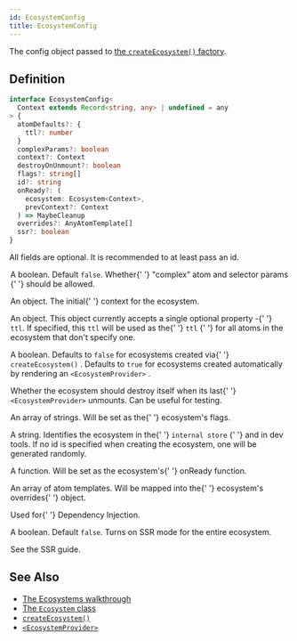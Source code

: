 ```yaml
---
id: EcosystemConfig
title: EcosystemConfig
---
```



The config object passed to [the `createEcosystem()` factory](../factories/createEcosystem).

## Definition

```ts
interface EcosystemConfig<
  Context extends Record<string, any> | undefined = any
> {
  atomDefaults?: {
    ttl?: number
  }
  complexParams?: boolean
  context?: Context
  destroyOnUnmount?: boolean
  flags?: string[]
  id?: string
  onReady?: (
    ecosystem: Ecosystem<Context>,
    prevContext?: Context
  ) => MaybeCleanup
  overrides?: AnyAtomTemplate[]
  ssr?: boolean
}
```

All fields are optional. It is recommended to at least pass an id.

<Legend>
  <Item name="complexParams">
    <p>
      A boolean. Default <code>false</code>. Whether{' '}
      <Link to="../../advanced/complex-params">
        "complex" atom and selector params
      </Link>{' '}
      should be allowed.
    </p>
  </Item>
  <Item name="context">
    <p>
      An object. The initial{' '}
      <Link to="../classes/Ecosystem#context">context</Link> for the ecosystem.
    </p>
  </Item>
  <Item name="atomDefaults">
    <p>
      An object. This object currently accepts a single optional property -{' '}
      <code>ttl</code>. If specified, this <code>ttl</code> will be used as the{' '}
      <Link to="../classes/AtomTemplate#ttl">
        <code>ttl</code>
      </Link>{' '}
      for all atoms in the ecosystem that don't specify one.
    </p>
  </Item>
  <Item name="destroyOnUnmount">
    <p>
      A boolean. Defaults to <code>false</code> for ecosystems created via{' '}
      <Link to="../factories/createEcosystem">
        <code>createEcosystem()</code>
      </Link>
      . Defaults to <code>true</code> for ecosystems created automatically by rendering
      an <Link to="../components/EcosystemProvider">
        <code>&lt;EcosystemProvider&gt;</code>
      </Link>.
    </p>
    <p>
      Whether the ecosystem should destroy itself when its last{' '}
      <code>&lt;EcosystemProvider&gt;</code> unmounts. Can be useful for
      testing.
    </p>
  </Item>
  <Item name="flags">
    <p>
      An array of strings. Will be set as the{' '}
      <Link to="../classes/Ecosystem#flags">ecosystem's flags</Link>.
    </p>
  </Item>
  <Item name="id">
    <p>
      A string. Identifies the ecosystem in the{' '}
      <Link to="../utils/internal-utils#store">
        <code>internal store</code>
      </Link>{' '}
      and in dev tools. If no id is specified when creating the ecosystem, one
      will be generated randomly.
    </p>
  </Item>
  <Item name="onReady">
    <p>
      A function. Will be set as the ecosystem's{' '}
      <Link to="../classes/Ecosystem#onready">onReady</Link> function.
    </p>
  </Item>
  <Item name="overrides">
    <p>
      An array of <Link to="../classes/AtomTemplate">atom templates</Link>. Will
      be mapped into the{' '}
      <Link to="../classes/Ecosystem#overrides">ecosystem's overrides</Link>{' '}
      object.
    </p>
    <p>
      Used for{' '}
      <Link to="../../walkthrough/overrides">Dependency Injection</Link>.
    </p>
  </Item>
  <Item name="ssr">
    <p>
      A boolean. Default <code>false</code>. Turns on SSR mode for the entire
      ecosystem.
    </p>
    <p>
      See <Link to="../../advanced/ssr">the SSR guide</Link>.
    </p>
  </Item>
</Legend>

## See Also

- [The Ecosystems walkthrough](../../walkthrough/ecosystems)
- [The `Ecosystem` class](../classes/Ecosystem)
- [`createEcosystem()`](../factories/createEcosystem)
- [`<EcosystemProvider>`](../components/EcosystemProvider)
